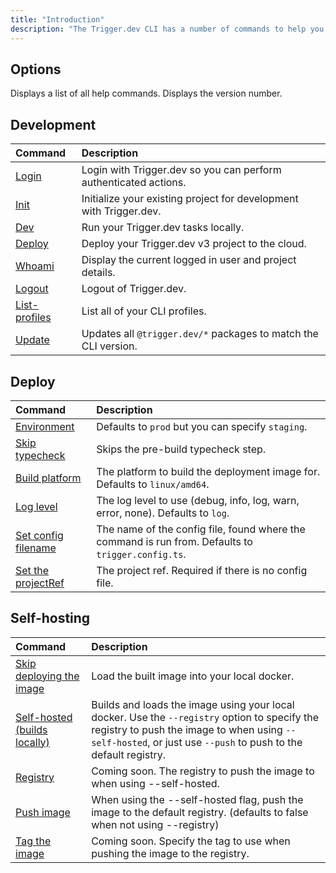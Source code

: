 ```yaml
---
title: "Introduction"
description: "The Trigger.dev CLI has a number of commands to help you develop locally and deploy your tasks."
---
```


## Options

<ParamField body="Help" type="--help | -h">
  Displays a list of all help commands.
</ParamField>

<ParamField body="Version" type="--version | -v">
  Displays the version number.
</ParamField>

## Development

| Command                                                  | Description                                                            |
| :------------------------------------------------------- | :--------------------------------------------------------------------- |
| [Login](/cli-development-commands)                       | Login with Trigger.dev so you can perform authenticated actions.       |
| [Init](/cli-development-commands)                        | Initialize your existing project for development with Trigger.dev.     |
| [Dev](/cli-development-commands)                         | Run your Trigger.dev tasks locally.                                    |
| [Deploy](/cli-development-commands)                      | Deploy your Trigger.dev v3 project to the cloud.                       |
| [Whoami](/cli-development-commands)                      | Display the current logged in user and project details.                |
| [Logout](/cli-development-commands)                      | Logout of Trigger.dev.                                                 |
| [List-profiles](/cli-development-commands)               | List all of your CLI profiles.                                         |
| [Update](/cli-development-commands)                      | Updates all `@trigger.dev/*` packages to match the CLI version.        |

## Deploy

| Command                                                  | Description                                                                                        |
| :------------------------------------------------------- | :------------------------------------------------------------------------------------------------- |
| [Environment](/cli-deployment-commands)                  | Defaults to `prod` but you can specify `staging`.                                                  |
| [Skip typecheck](/cli-deployment-commands)               | Skips the pre-build typecheck step.                                                                |
| [Build platform](/cli-deployment-commands)               | The platform to build the deployment image for. Defaults to `linux/amd64`.                         |
| [Log level](/cli-deployment-commands)                    | The log level to use (debug, info, log, warn, error, none). Defaults to `log`.                     |
| [Set config filename](/cli-deployment-commands)          | The name of the config file, found where the command is run from. Defaults to `trigger.config.ts`. |
| [Set the projectRef](/cli-deployment-commands)           | The project ref. Required if there is no config file.                                              |

## Self-hosting

| Command                                                    | Description                                                                                                                                                                                                    |
| :--------------------------------------------------------- | :------------------------------------------------------------------------------------------------------------------------------------------------------------------------------------------------------------- |
| [Skip deploying the image](/cli-self-hosting-commands)     | Load the built image into your local docker.                                                                                                                                                                   |
| [Self-hosted (builds locally)](/cli-self-hosting-commands) | Builds and loads the image using your local docker. Use the `--registry` option to specify the registry to push the image to when using `--self-hosted`, or just use `--push` to push to the default registry. |
| [Registry](/cli-self-hosting-commands)                     | Coming soon. The registry to push the image to when using --self-hosted.                                                                                                                                       |
| [Push image](/cli-self-hosting-commands)                   | When using the --self-hosted flag, push the image to the default registry. (defaults to false when not using --registry)                                                                                       |
| [Tag the image](/cli-self-hosting-commands)                | Coming soon. Specify the tag to use when pushing the image to the registry.                                                                                                                                    |
